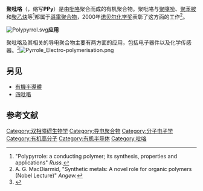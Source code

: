 '''聚吡咯'''（{{lang-en|Polypyrrole}}，缩写'''PPy'''）是由[[吡咯|吡咯]]聚合而成的有机聚合物。聚吡咯与[[聚噻吩|聚噻吩]]、[[聚苯胺|聚苯胺]]和[[聚乙炔|聚乙炔]]等<ref name="RussChemRev">"Polypyrrole: a conducting polymer; its synthesis, properties and applications" ''Russ. ''</ref>都属于[[導電聚合物|導電聚合物]]，2000年[[诺贝尔化学奖|诺贝尔化学奖]]表彰了这方面的工作<ref>A. G. MacDiarmid, "Synthetic metals: A novel role for organic polymers (Nobel Lecture)" ''Angew. ''</ref>。

[[File:Polypyrrol.svg|thumb]]'''应用'''

聚吡咯及其相关的导电聚合物主要有两方面的应用，包括电子器件以及化学传感器。<ref>{{Cite journal|title=Conducting polymers in electronic chemical sensors|url=https://dx.doi.org/10.1038/nmat768|last=Janata|first=Jiri|last2=Josowicz|first2=Mira|journal=Nature Materials|issue=1|doi=10.1038/nmat768|volume=2|pages=19–24}}</ref>[[File:Pyrrole_Electro-polymerisation.png|thumb]]

== 另见 ==
* [[有機半導體|有機半導體]]
* [[四吡咯|四吡咯]]

== 参考文献 ==
<references />
[[Category:双相障碍生物学|Category:双相障碍生物学]]
[[Category:导电聚合物|Category:导电聚合物]]
[[Category:分子电子学|Category:分子电子学]]
[[Category:有机高分子|Category:有机高分子]]
[[Category:有机半导体|Category:有机半导体]]
[[Category:吡咯|Category:吡咯]]
